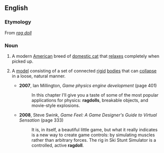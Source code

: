 {{also|rag doll|Ragdoll}}

==English==

===Etymology===
From ''[[rag doll]]''

===Noun===
{{wikipedia}}
{{en-noun}}

# A modern [[American]] breed of [[domestic cat]] that [[relax]]es completely when picked up.
# {{lb|en|computer graphics|video games}} A [[model]] consisting of a set of connected [[rigid]] [[body|bodies]] that can [[collapse]] in a loose, natural manner.
#* '''2007''', Ian Millington, ''Game physics engine development'' (page 401)
#*: In this chapter I'll give you a taste of some of the most popular applications for physics: '''ragdolls''', breakable objects, and movie-style explosions.
#* '''2008''', Steve Swink, ''Game Feel: A Game Designer's Guide to Virtual Sensation'' (page 333)
#*: It is, in itself, a beautiful little game, but what it really indicates is a new way to create game controls: by simulating muscles rather than arbitrary forces. The rig in Ski Stunt Simulator is a controlled, active '''ragdoll'''.
